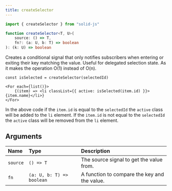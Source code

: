 ```yaml
---
title: createSelector
---
```


```ts
import { createSelector } from "solid-js"

function createSelector<T, U>(
	source: () => T,
	fn?: (a: U, b: T) => boolean
): (k: U) => boolean

```

Creates a conditional signal that only notifies subscribers when entering or exiting their key matching the value. 
Useful for delegated selection state. As it makes the operation O(1) instead of O(n).

```tsx
const isSelected = createSelector(selectedId)

<For each={list()}>
	{(item) => <li classList={{ active: isSelected(item.id) }}>{item.name}</li>}
</For>
```

In the above code if the `item.id` is equal to the `selectedId` the `active` class will be added to the `li` element. 
If the `item.id` is not equal to the `selectedId` the `active` class will be removed from the `li` element.

## Arguments

| Name     | Type                      | Description                                  |
| :------- | :------------------------ | :------------------------------------------- |
| `source` | `() => T`                 | The source signal to get the value from.     |
| `fn`     | `(a: U, b: T) => boolean` | A function to compare the key and the value. |
